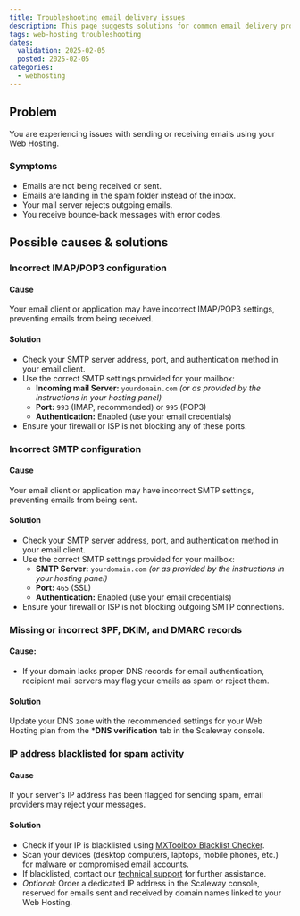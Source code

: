 ```yaml
---
title: Troubleshooting email delivery issues
description: This page suggests solutions for common email delivery problems.
tags: web-hosting troubleshooting
dates:
  validation: 2025-02-05
  posted: 2025-02-05
categories:
  - webhosting
---
```


## Problem
You are experiencing issues with sending or receiving emails using your Web Hosting.

### Symptoms
- Emails are not being received or sent.
- Emails are landing in the spam folder instead of the inbox.
- Your mail server rejects outgoing emails.
- You receive bounce-back messages with error codes.

## Possible causes & solutions

### Incorrect IMAP/POP3 configuration
#### Cause
Your email client or application may have incorrect IMAP/POP3 settings, preventing emails from being received.

#### Solution
- Check your SMTP server address, port, and authentication method in your email client.
- Use the correct SMTP settings provided for your mailbox:
  - **Incoming mail Server:** `yourdomain.com` *(or as provided by the instructions in your hosting panel)*
  - **Port:** `993` (IMAP, recommended) or `995` (POP3)
  - **Authentication:** Enabled (use your email credentials)
- Ensure your firewall or ISP is not blocking any of these ports.

### Incorrect SMTP configuration
#### Cause
Your email client or application may have incorrect SMTP settings, preventing emails from being sent.

#### Solution
- Check your SMTP server address, port, and authentication method in your email client.
- Use the correct SMTP settings provided for your mailbox:
  - **SMTP Server:** `yourdomain.com` *(or as provided by the instructions in your hosting panel)*
  - **Port:** `465` (SSL)
  - **Authentication:** Enabled (use your email credentials)
- Ensure your firewall or ISP is not blocking outgoing SMTP connections.

### Missing or incorrect SPF, DKIM, and DMARC records
#### Cause:
- If your domain lacks proper DNS records for email authentication, recipient mail servers may flag your emails as spam or reject them.

#### Solution
Update your DNS zone with the recommended settings for your Web Hosting plan from the ***DNS verification** tab in the Scaleway console.

### IP address blacklisted for spam activity
#### Cause
If your server's IP address has been flagged for sending spam, email providers may reject your messages.

#### Solution
- Check if your IP is blacklisted using [MXToolbox Blacklist Checker](https://mxtoolbox.com/blacklists.aspx).
- Scan your devices (desktop computers, laptops, mobile phones, etc.) for malware or compromised email accounts.
- If blacklisted, contact our [technical support](https://console.scaleway.com/support) for further assistance.
- *Optional:* Order a dedicated IP address in the Scaleway console, reserved for emails sent and received by domain names linked to your Web Hosting.
